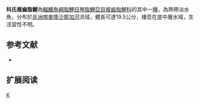 {{Speciesbox 
| genus = Distichodus
| species = kolleri
| status = LC
| status_system = IUCN3.1
| authority =  [[Holly|Holly]], 1926
| synonyms = *''Distichodus vexillifer,Pellegrin, 1927''
}}
'''科氏複齒脂鯉'''為[[輻鰭魚綱|輻鰭魚綱]][[脂鯉目|脂鯉目]][[琴脂鯉亞目|琴脂鯉亞目]][[複齒脂鯉科|複齒脂鯉科]]的其中一[[種|種]]，為熱帶淡水魚，分布於[[非洲|非洲]][[喀麥隆|喀麥隆]][[沙那加河|沙那加河]]流域，體長可達19.5公分，棲息在底中層水域，生活習性不明。

==参考文献==
{{refbegin}}
*{{FishBase_species|genus=Distichodus|species=kolleri|year=2014|month=1}}
{{refend}}

== 扩展阅读 ==
{{refbegin}}
{{wikispecies-inline|Distichodus kolleri|科氏複齒脂鯉}}
{{refend}}

{{Taxonbar|from=Q5640532}}

[[Category:複齒脂鯉屬|K]]


{{魚類小作品}}